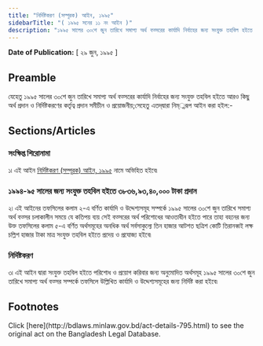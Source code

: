 ```yaml
---
title: "নির্দিষ্টকরণ (সম্পূরক) আইন, ১৯৯৫"
sidebarTitle: "( ১৯৯৫ সনের ১১ নং আইন )"
description: "১৯৯৫ সালের ৩০শে জুন তারিখে সমাপ্য অর্থ বত্সরের কার্যাদি নির্বাহের জন্য সংযুক্ত তহবিল হইতে আরও কিছু অর্থ প্রদান ও নির্দিষ্টকরণের কর্তৃত্ব প্রদানের জন্য প্রণীত আইন৷"
---
```


**Date of Publication:** [ ২৯ জুন, ১৯৯৫ ]

## Preamble

যেহেতু ১৯৯৫ সালের ৩০শে জুন তারিখে সমাপ্য অর্থ বত্সরের কার্যাদি নির্বাহের জন্য সংযুক্ত তহবিল হইতে আরও কিছু অর্থ প্রদান ও নির্দিষ্টকরণের কর্তৃত্ব প্রদান সমীচীন ও প্রয়োজনীয়;সেহেতু এতদ্‌দ্বারা নিম্্নরূপ আইন করা হইল:-

## Sections/Articles

### সংক্ষিপ্ত শিরোনামা

১৷ এই আইন [নির্দিষ্টকরণ (সম্পূরক) আইন, ১৯৯৫](/laws/volume-31/act-795 "নির্দিষ্টকরণ (সম্পূরক) আইন, ১৯৯৫") নামে অভিহিত হইবে৷

### ১৯৯৪-৯৫ সালের জন্য সংযুক্ত তহবিল হইতে ৩৮৩৬,৯৩,৪০,০০০ টাকা প্রদান

২৷ এই আইনের তফসিলের কলাম ২-এ বর্ণিত কার্যাদি ও উদ্দেশ্যসমূহ সম্পর্কে ১৯৯৫ সালের ৩০শে জুন তারিখে সমাপ্য অর্থ বত্সর চলাকালীন সময়ে যে কতিপয় ব্যয় সেই বত্সরের অর্থ পরিশোধের আওতাধীন হইতে পারে তাহা বহনের জন্য উক্ত তফসিলের কলাম ৫-এ বর্ণিত অর্থসমূহের অনধিক অর্থ সর্বসাকুল্যে তিন হাজার আটশত ছত্রিশ কোটি তিরানব্বই লক্ষ চল্লিশ হাজার টাকা মাত্র সংযুক্ত তহবিল হইতে প্রদেয় ও প্রযোজ্য হইবে৷

### নির্দিষ্টকরণ

৩৷ এই আইন দ্বারা সংযুক্ত তহবিল হইতে পরিশোধ ও প্রয়োগ করিবার জন্য অনুমোদিত অর্থসমূহ ১৯৯৫ সালের ৩০শে জুন তারিখে সমাপ্য অর্থ বত্সর সম্পর্কে তফসিলে উল্লিখিত কার্যাদি ও উদ্দেশ্যসমূহের জন্য নির্দিষ্ট করা হইবে৷

## Footnotes

<Note>
  Click [here](http://bdlaws.minlaw.gov.bd/act-details-795.html) to see the original act on the Bangladesh Legal Database.
</Note>
